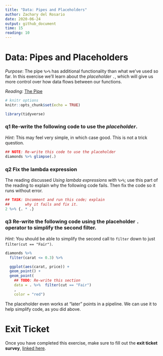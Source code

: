 ```yaml
---
title: "Data: Pipes and Placeholders"
author: Zachary del Rosario
date: 2020-06-24
output: github_document
time: 15
reading: 10
---
```


# Data: Pipes and Placeholders

*Purpose*: The pipe `%>%` has additional functionality than what we've used so far. In this exercise we'll learn about the *placeholder* `.`, which will give us more control over how data flows between our functions.

*Reading*: [The Pipe](https://magrittr.tidyverse.org/reference/pipe.html)

```r
# knitr options
knitr::opts_chunk$set(echo = TRUE)
```

```r
library(tidyverse)

```

### __q1__ Re-write the following code to use the *placeholder*.

*Hint*: This may feel very simple, in which case good. This is not a trick question.

```r
## NOTE: Re-write this code to use the placeholder
diamonds %>% glimpse(.)
```

### __q2__ Fix the lambda expression

The reading discussed *Using lambda expressions with `%>%`*; use this part of the reading to explain why the following code fails. Then fix the code so it runs without error.

```r
## TASK: Uncomment and run this code; explain
##       why it fails and fix it.
2 %>% {. * .}

```

### __q3__ Re-write the following code using the placeholder `.` operator to simplify the second filter.

*Hint*: You should be able to simplify the second call to `filter` down to just
`filter(cut == "Fair")`.

```r
diamonds %>%
  filter(carat <= 0.3) %>%

  ggplot(aes(carat, price)) +
  geom_point() +
  geom_point(
    ## TODO: Re-write this section
    data = . %>%  filter(cut == "Fair")
    ,
    color = "red")
```

The placeholder even works at "later" points in a pipeline. We can use it to
help simplify code, as you did above.

<!-- include-exit-ticket -->
# Exit Ticket
<!-- -------------------------------------------------- -->

Once you have completed this exercise, make sure to fill out the **exit ticket survey**, [linked here](https://docs.google.com/forms/d/e/1FAIpQLSeuq2LFIwWcm05e8-JU84A3irdEL7JkXhMq5Xtoalib36LFHw/viewform?usp=pp_url&entry.693978880=e-data07-placeholders-assignment.Rmd).

